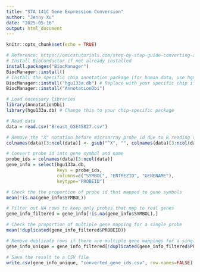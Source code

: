 ```yaml
---
title: "STA 141C Gene Expression Conversion"
author: "Jenny Xu"
date: "2025-05-16"
output: html_document
---
```


```r
knitr::opts_chunk$set(echo = TRUE)
```

```r
# Reference: https://omicstutorials.com/step-by-step-guide-converting-affymetrix-probes-to-gene-ids-using-r-and-bioconductor/
# Install BioConductor if not already installed
install.packages("BiocManager")
BiocManager::install()
# Install the specific chip annotation package (for human data, use hgu133a.db as an example)
BiocManager::install("hgu133a.db") # Replace with your specific chip if using a different one
BiocManager::install("AnnotationDbi")

# Load necessary libraries
library(AnnotationDbi)
library(hgu133a.db) # Change this to your chip-specific package
```
```r
# Read data
data = read.csv("Breast_GSE45827.csv")

# Remove the "X" notation before microarray probe id due to R reading data
colnames(data)[3:ncol(data)] <- gsub("^X", "", colnames(data)[3:ncol(data)])

# Convert probe id into gene symbol and name
probe_ids = colnames(data)[3:ncol(data)]
gene_info = select(hgu133a.db, 
                   keys = probe_ids,
                   columns=c("SYMBOL", "ENTREZID", "GENENAME"),
                   keytype="PROBEID")

# Check the the proportion of probe id that mapped to gene symbols
mean(!is.na(gene_info$SYMBOL))

# Filter out NA rows to keep only probes that map to real genes
gene_info_filtered = gene_info[!is.na(gene_info$SYMBOL),]

# Check the proportion of multiple gene mapping for a single probe
mean(!duplicated(gene_info_filtered$PROBEID))

# Remove duplicate rows if there are multiple gene mappings for a single probe
gene_info_unique = gene_info_filtered[!duplicated(gene_info_filtered$PROBEID), ]

# Save the result to a CSV file
write.csv(gene_info_unique, "converted_gene_ids.csv", row.names=FALSE)
```

